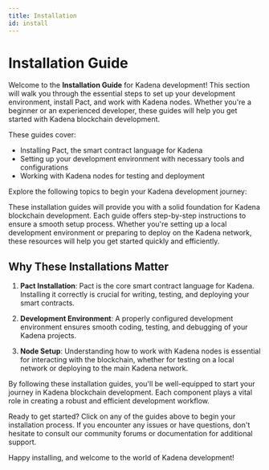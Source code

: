 ```yaml
---
title: Installation
id: install
---
```



<head>
  <title>Installation Guide</title>
  <meta name="description" content="Learn how to install Pact, set up your development environment, and work with Kadena nodes for blockchain development." />
</head>

# Installation Guide

Welcome to the **Installation Guide** for Kadena development! This section will walk you through the essential steps to set up
your development environment, install Pact, and work with Kadena nodes. Whether you're a beginner or an experienced developer,
these guides will help you get started with Kadena blockchain development.

These guides cover:

- Installing Pact, the smart contract language for Kadena
- Setting up your development environment with necessary tools and configurations
- Working with Kadena nodes for testing and deployment

Explore the following topics to begin your Kadena development journey:

<CustomDocCardList className="doccards-list" />

These installation guides will provide you with a solid foundation for Kadena blockchain development. Each guide offers
step-by-step instructions to ensure a smooth setup process. Whether you're setting up a local development environment or
preparing to deploy on the Kadena network, these resources will help you get started quickly and efficiently.

## Why These Installations Matter

1. **Pact Installation**: Pact is the core smart contract language for Kadena. Installing it correctly is crucial for
writing, testing, and deploying your smart contracts.

2. **Development Environment**: A properly configured development environment ensures smooth coding, testing, and
debugging of your Kadena projects.

3. **Node Setup**: Understanding how to work with Kadena nodes is essential for interacting with the blockchain, whether
for testing on a local network or deploying to the main Kadena network.

By following these installation guides, you'll be well-equipped to start your journey in Kadena blockchain development.
Each component plays a vital role in creating a robust and efficient development workflow.

Ready to get started? Click on any of the guides above to begin your installation process. If you encounter any issues or
have questions, don't hesitate to consult our community forums or documentation for additional support.

Happy installing, and welcome to the world of Kadena development!
